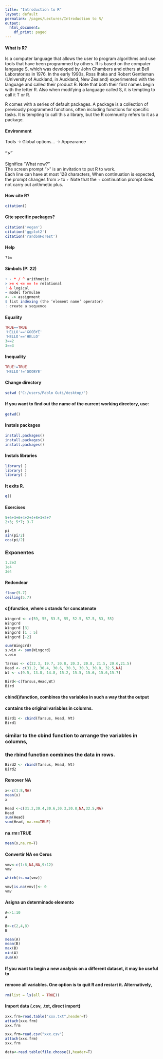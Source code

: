 ```yaml
---
title: "Introduction to R"
layout: default
permalink: /pages/Lectures/Introduction to R/
output:
  html_document:
    df_print: paged
---
```



#### What is R?
Is a computer language that allows the user to program algorithms and use tools 
that have been programmed by others. 
R is based on the computer language S, which was developed by John
Chambers and others at Bell Laboratories in 1976. In the early 1990s, Ross
Ihaka and Robert Gentleman (University of Auckland, in Auckland, New
Zealand) experimented with the language and called their product R. Note
that both their first names begin with the letter R. Also when modifying a
language called S, it is tempting to call it T or R.

R comes with a series of default packages. A package is a collection of previously programmed functions, often including functions for specific tasks. It is
tempting to call this a library, but the R community refers to it as a package.

#### Environment
Tools -> Global options... -> Appearance 


#### ">"
Significa "What now?"
<br />The screen prompt ">" is an invitation to put R to work.
<br />Each line can have at most 128 characters,   When continuation is expected, the prompt changes from > to +
Note that the + continuation prompt does not carry out arithmetic plus.

#### How cite R?
```r
citation()
```


#### Cite specific packages?
```r
citation('vegan')
citation('ggplot2')
citation('randomForest')
```


#### Help
```r
?lm
```


#### Simbols (P: 22)
```r
+ - * / ^ arithmetic
> >= < <= == != relational
! & logical
~ model formulae
<- -> assignment
$ list indexing (the ‘element name’ operator)
: create a sequence
```


#### Equality
```r
TRUE==TRUE
'HELLO'=='GOOBYE'
'HELLO'=='HELLO'
3==2
3==3
```


#### Inequality
```r
TRUE!=TRUE
'HELLO'!='GOOBYE'
```


#### Change directory
```r
setwd ("C:/users/Pablo Guti/desktop/")
```


#### If you want to find out the name of the current working directory, use:
```r
getwd()
```


#### Instals packages
```r
install.packages()
install.packages()
install.packages()
```


#### Instals libraries
```r
library( )
library( )
library( )
```


#### It exits R.
```r
q()
```


#### Exercises 
```r
5+6+3+6+4+2+4+8+3+2+7
2+3; 5*7; 3-7
```


```r
pi
sin(pi/2)
cos(pi/2)
```


### Exponentes
```r
1.2e3
1e4
3e4
```

#### Redondear 
```r
floor(5.7)
ceiling(5.7)
```


####  c()function, where c stands for concatenate

```r
Wingcrd <- c(59, 55, 53.5, 55, 52.5, 57.5, 53, 55)
Wingcrd
Wingcrd [3]
Wingcrd [1 : 5]
Wingcrd [-2]

sum(Wingcrd)
s.win <- sum(Wingcrd)
s.win
```


```r
Tarsus <- c(22.3, 19.7, 20.8, 20.3, 20.8, 21.5, 20.6,21.5)
Head <- c(31.2, 30.4, 30.6, 30.3, 30.3, 30.8, 32.5,NA)
Wt <- c(9.5, 13.8, 14.8, 15.2, 15.5, 15.6, 15.6,15.7)

Bird<-c(Tarsus,Head,Wt)
Bird
```

#### cbind()function, combines the variables in such a way that the output
#### contains the original variables in columns. 

```r
Bird1 <- cbind(Tarsus, Head, Wt)
Bird1
```


###  similar to the cbind function to arrange the variables in columns, 
###  the rbind function combines the data in rows. 
```r
Bird2 <- rbind(Tarsus, Head, Wt)
Bird2
```


#### Remover NA
```r
x<-c(1:8,NA)
mean(x)
x
```


```r
Head <-c(31.2,30.4,30.6,30.3,30.8,NA,32.5,NA)
Head
sum(Head)
sum(Head, na.rm=TRUE)
```

####   na.rm=TRUE 
```r
mean(x,na.rm=T)
```


####   Convertir NA en Ceros
```r
vmv<-c(1:6,NA,NA,9:12)
vmv

which(is.na(vmv))

vmv[is.na(vmv)]<- 0
vmv
```

#### Asigna un determinado elemento

```r
A<-1:10
A

B<-c(2,4,8)
B

mean(A)
mean(B)
max(B)
min(A)
sum(A)
```


#### If you want to begin a new analysis on a different dataset, it may be useful to
#### remove all variables. One option is to quit R and restart it. Alternatively,
```r
rm(list = ls(all = TRUE))
```


#### Import data (.csv, .txt, direct import)
```r
xxx.frm=read.table("xxx.txt",header=T)
attach(xxx.frm)
xxx.frm

xxx.frm=read.csv("xxx.csv")
attach(xxx.frm)
xxx.frm

data<-read.table(file.choose(),header=T)
```

<br/>
<br/>
<br/>
